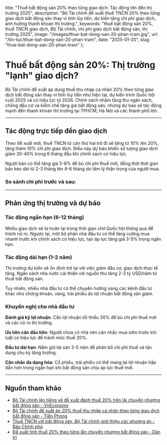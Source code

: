   title: "Thuế bất động sản 20% theo từng giao dịch: Tác động lớn đến thị trường 2025",
  description: "Bộ Tài chính đề xuất thuế TNCN 20% theo từng giao dịch bất động sản thay vì tính lũy tiến, dự kiến tăng chi phí giao dịch, ảnh hưởng thanh khoản thị trường.",
  keywords: "thuế bất động sản 20%, thuế TNCN giao dịch, Bộ Tài chính, chi phí giao dịch bất động sản, thị trường 2025",
  image: "/images/thue-bat-dong-san-20-phan-tram.jpg",
  url: "/tin-tuc/thue-bat-dong-san-20-phan-tram",
  date: "2025-01-20",
  slug: "thue-bat-dong-san-20-phan-tram"
};

# Thuế bất động sản 20%: Thị trường "lạnh" giao dịch?

Bộ Tài chính đề xuất áp dụng thuế thu nhập cá nhân 20% theo từng giao dịch bất động sản thay vì tính lũy tiến như hiện tại, dự kiến trình Quốc hội cuối 2025 và có hiệu lực từ 2026. Chính sách nhằm tăng thu ngân sách, chống đầu cơ và kiềm chế tăng giá bất động sản, nhưng dự báo sẽ tác động mạnh đến thanh khoản thị trường tại TPHCM, Hà Nội và các thành phố lớn.

---

## Tác động trực tiếp đến giao dịch

Theo đề xuất mới, thuế TNCN từ căn thứ hai trở đi sẽ tăng từ 10% lên 20%, tăng thêm 10% chi phí giao dịch. Điều này dự báo khiến số lượng giao dịch giảm 30-40% trong 6 tháng đầu khi chính sách có hiệu lực.

Người bán có thể tăng giá 5-8% để bù chi phí thuế mới, đồng thời thời gian bán kéo dài từ 2-3 tháng lên 4-6 tháng do tâm lý thận trọng của người mua.

### So sánh chi phí trước và sau:

<Table data={{
  headers: ["Loại giao dịch", "Thuế hiện tại", "Thuế đề xuất", "Chênh lệch"],
  rows: [
    ["Căn đầu tiên", "0%", "20%", "+20%"],
    ["Căn thứ hai", "10%", "20%", "+10%"],
    ["Căn thứ ba+", "20%", "20%", "0%"]
  ]
}} />

---

## Phản ứng thị trường và dự báo

### Tác động ngắn hạn (6-12 tháng)
Nhiều giao dịch sẽ bị hoãn lại trong thời gian chờ Quốc hội thông qua để tránh rủi ro. Ngược lại, một bộ phận nhà đầu tư có thể tăng cường mua nhanh trước khi chính sách có hiệu lực, tạo áp lực tăng giá 3-5% trong ngắn hạn.

### Tác động dài hạn (1-2 năm)
Thị trường dự kiến sẽ ổn định trở lại với việc giảm đầu cơ, giao dịch thực tế tăng. Ngân sách nhà nước cải thiện với nguồn thu tăng 2-3 tỷ USD/năm từ thuế bất động sản.

Tuy nhiên, nhiều nhà đầu tư có thể chuyển hướng sang các kênh đầu tư khác như chứng khoán, vàng, trái phiếu do lợi nhuận bất động sản giảm.

### Khuyến nghị cho nhà đầu tư
**Đánh giá kỹ lợi nhuận**: Cần lợi nhuận tối thiểu 30% để bù chi phí thuế mới và các rủi ro thị trường.

**Ưu tiên căn đầu tiên**: Người chưa có nhà nên cân nhắc mua sớm trước khi luật có hiệu lực để tránh mức thuế 20%.

**Đầu tư dài hạn**: Nắm giữ tài sản 3-5 năm để phân bổ chi phí thuế và tận dụng chu kỳ tăng trưởng.

**Cân nhắc đa dạng hóa**: Cổ phiếu, trái phiếu có thể mang lại lợi nhuận hấp dẫn hơn trong ngắn hạn khi bất động sản chịu áp lực thuế mới.

---

## Nguồn tham khảo

- [Bộ Tài chính lên tiếng về đề xuất đánh thuế 20% trên lãi chuyển nhượng bất động sản - VnEconomy](https://vneconomy.vn/bo-tai-chinh-len-tieng-ve-de-xuat-danh-thue-20-tren-lai-chuyen-nhuong-bat-dong-san.htm)
- [Bộ Tài chính đề xuất áp 20% thuế thu nhập cá nhân theo từng giao dịch bất động sản - Tiền Phong](https://tienphong.vn/bo-tai-chinh-de-xuat-ap-20-thue-thu-nhap-ca-nhan-theo-tung-giao-dich-bat-dong-san-post1762119.tpo)
- [Thuế TNCN với bất động sản, Bộ Tài chính giới thiệu các phương án - Báo Chính phủ](https://baochinhphu.vn/thue-tncn-voi-bat-dong-san-bo-tai-chinh-gioi-thieu-cac-phuong-an-102250722201910633.htm)
- [Đề xuất tính thuế 20% theo từng lần chuyển nhượng bất động sản - Dân trí](https://dantri.com.vn/bat-dong-san/de-xuat-tinh-thue-20-theo-tung-lan-chuyen-nhuong-bat-dong-san-20250721121017057.htm) 